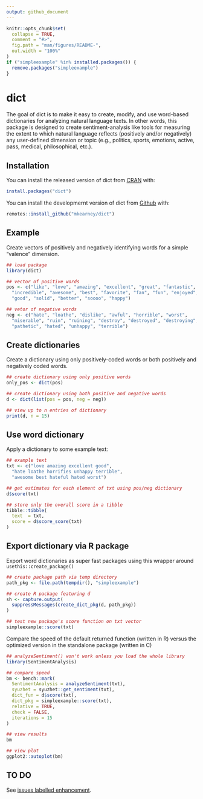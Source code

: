 ```yaml
---
output: github_document
---
```


<!-- README.md is generated from README.Rmd. Please edit that file -->

```r
knitr::opts_chunk$set(
  collapse = TRUE,
  comment = "#>",
  fig.path = "man/figures/README-",
  out.width = "100%"
)
if ("simpleexample" %in% installed.packages()) {
  remove.packages("simpleexample")
}
```

# dict

<!-- badges: start -->
<!-- badges: end -->

The goal of dict is to make it easy to create, modify, and use word-based 
dictionaries for analyzing natural language texts. In other words, this package
is designed to create sentiment-analysis like tools for measuring the extent to
which natural language reflects (positively and/or negatively) any user-defined 
dimension or topic (e.g., politics, sports, emotions, active, pass, 
medical, philosophical, etc.).

## Installation

You can install the released version of dict from [CRAN](https://CRAN.R-project.org) with:

``` r
install.packages("dict")
```

You can install the developmernt version of dict from [Github](https://github.com) with:

``` r
remotes::install_github("mkearney/dict")
```

## Example

Create vectors of positively and negatively identifying words for a simple 
"valence" dimension.

```r
## load package
library(dict)

## vector of positive words
pos <- c("like", "love", "amazing", "excellent", "great", "fantastic",
  "incredible", "awesome", "best", "favorite", "fan", "fun", "enjoyed",
  "good", "solid", "better", "soooo", "happy")

## vetor of negative words
neg <- c("hate", "loathe", "dislike", "awful", "horrible", "worst",
  "miserable", "ruin", "ruining", "destroy", "destroyed", "destroying",
  "pathetic", "hated", "unhappy", "terrible")
```

## Create dictionaries

Create a dictionary using only positively-coded words or both positively and negatively coded words.

```r
## create dictionary using only positive words
only_pos <- dict(pos)

## create dictionary using both positive and negative words
d <- dict(list(pos = pos, neg = neg))

## view up to n entries of dictionary
print(d, n = 15)
```

## Use word dictionary

Apply a dictionary to some example text:

```r
## example text
txt <- c("love amazing excellent good",
  "hate loathe horrifies unhappy terrible",
  "awesome best hateful hated worst")

## get estimates for each element of txt using pos/neg dictionary
d$score(txt)

## store only the overall score in a tibble
tibble::tibble(
  text  = txt,
  score = d$score_score(txt)
)
```

## Export dictionary via R package

Export word dictionaries as super fast packages using this wrapper around `usethis::create_package()`

```r
## create package path via temp directory
path_pkg <- file.path(tempdir(), "simpleexample")

## create R package featuring d
sh <- capture.output(
  suppressMessages(create_dict_pkg(d, path_pkg))
)

## test new package's score function on txt vector
simpleexample::score(txt)
```

Compare the speed of the default returned function (written in R) versus the optimized version in the standalone package (written in C)

```r
## analyzeSentiment() won't work unless you load the whole library
library(SentimentAnalysis)

## compare speed
bm <- bench::mark(
  SentimentAnalysis = analyzeSentiment(txt),
  syuzhet = syuzhet::get_sentiment(txt),
  dict_fun = d$score(txt),
  dict_pkg = simpleexample::score(txt),
  relative = TRUE,
  check = FALSE,
  iterations = 15
)

## view results
bm

## view plot
ggplot2::autoplot(bm)
```

## TO DO

See [issues labelled enhancement](https://github.com/mkearney/dict/labels/enhancement).
